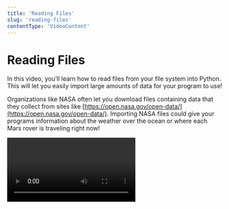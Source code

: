 ```yaml
---
title: 'Reading Files'
slug: 'reading-files'
contentType: 'VideoContent'
---
```


# Reading Files

In this video, you’ll learn how to read files from your file system into Python. This will let you
easily import large amounts of data for your program to use!

Organizations like NASA often let you download files containing data that they collect from sites
like [https://open.nasa.gov/open-data/](https://open.nasa.gov/open-data/). Importing NASA files
could give your programs information about the weather over the ocean or where each Mars rover is
traveling right now!

<Video alt="Reading Files" videoId="Mv31Cons0xw" />
